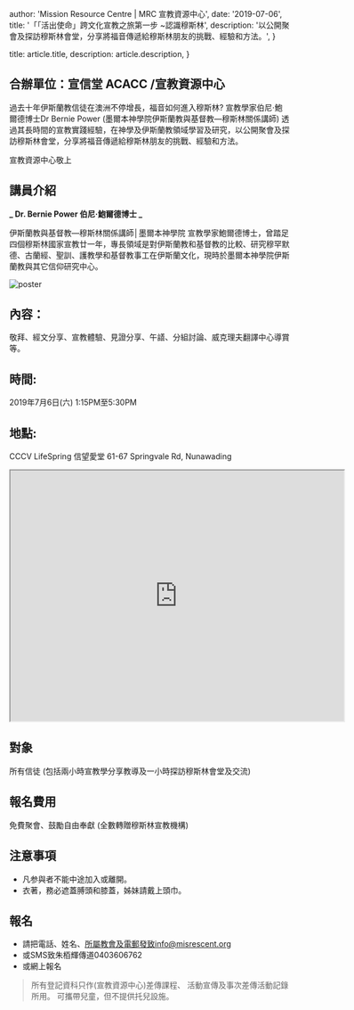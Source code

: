 
  author: 'Mission Resource Centre | MRC 宣教資源中心',
  date: '2019-07-06',
  title: '「「活出使命」跨文化宣教之旅第一步 ~認識穆斯林',
  description:
    '以公開聚會及探訪穆斯林會堂，分享將福音傳遞給穆斯林朋友的挑戰、經驗和方法。',
}

  title: article.title,
  description: article.description,
}


## 合辦單位：宣信堂 ACACC /宣教資源中心

過去十年伊斯蘭教信徒在澳洲不停增長，福音如何進入穆斯林? 宣教學家伯尼·鮑爾德博士Dr Bernie Power (墨爾本神學院伊斯蘭教與基督教—穆斯林關係講師) 透過其長時間的宣教實踐經驗，在神學及伊斯蘭教領域學習及研究，以公開聚會及探訪穆斯林會堂，分享將福音傳遞給穆斯林朋友的挑戰、經驗和方法。

宣教資源中心敬上

## 講員介紹

**_ Dr. Bernie Power 伯尼·鮑爾德博士 _**

伊斯蘭教與基督教—穆斯林關係講師│墨爾本神學院
宣教學家鮑爾德博士，曾踏足四個穆斯林國家宣教廿一年，專長領域是對伊斯蘭教和基督教的比較、研究穆罕默德、古蘭經、聖訓、護教學和基督教事工在伊斯蘭文化，現時於墨爾本神學院伊斯蘭教與其它信仰研究中心。

<Image src={poster} alt="poster" />

## 內容：

敬拜、經文分享、宣教體驗、見證分享、午𧬆、分組討論、威克理夫翻譯中心導賞等。

## 時間:

2019年7月6日(六) 1:15PM至5:30PM

## 地點:

CCCV LifeSpring 信望愛堂
61-67 Springvale Rd, Nunawading

<iframe
  src="https://maps.google.com/maps?width=100%25&amp;height=600&amp;hl=en&amp;q=61-67%20Springvale%20Rd,%20Nunawading+(My%20Business%20Name)&amp;t=&amp;z=14&amp;ie=UTF8&amp;iwloc=B&amp;output=embed"
  width="600"
  height="450"
  style={{ border: '0' }}
  allowfullscreen=""
  loading="lazy"
></iframe>

## 對象

所有信徒
(包括兩小時宣教學分享教導及一小時探訪穆斯林會堂及交流)

## 報名費用

免費聚會、鼓勵自由奉獻 (全數轉贈穆斯林宣教機構)

## 注意事項

- 凡参與者不能中途加入或離開。
- 衣著，務必遮蓋膊頭和膝蓋，姊妹請戴上頭巾。
  ​

## 報名

- 請把電話、姓名、所屬教會及電郵發致info@misrescent.org
- 或SMS致朱栢輝傳道0403606762
- 或網上報名

> 所有登記資科只作(宣教資源中心)差傳課程、 活動宣傳及事次差傳活動記錄所用。
> 可攜帶兒童，但不提供托兒設施。
